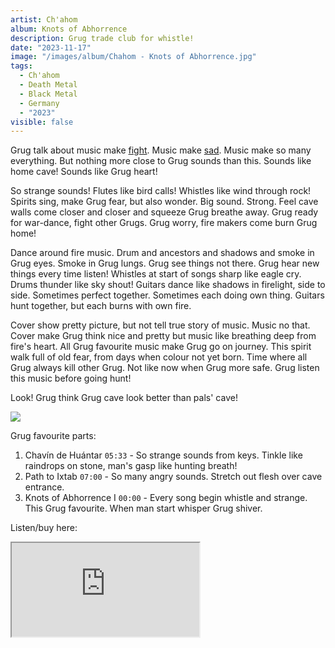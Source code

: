 ```yaml
---
artist: Ch'ahom
album: Knots of Abhorrence
description: Grug trade club for whistle!
date: "2023-11-17"
image: "/images/album/Chahom - Knots of Abhorrence.jpg"
tags:
  - Ch'ahom
  - Death Metal
  - Black Metal
  - Germany
  - "2023"
visible: false
---
```


Grug talk about music make <a href="/shrine/gravesend-gowanus-death-stomp">fight</a>. Music make <a href="/shrine/sufjan-stevens-javelin">sad</a>. Music make so many everything. But nothing more close to Grug sounds than this. Sounds like home cave! Sounds like Grug heart!

So strange sounds! Flutes like bird calls! Whistles like wind through rock! Spirits sing, make Grug fear, but also wonder. Big sound. Strong. Feel cave walls come closer and closer and squeeze Grug breathe away. Grug ready for war-dance, fight other Grugs. Grug worry, fire makers come burn Grug home!

Dance around fire music. Drum and ancestors and shadows and smoke in Grug eyes. Smoke in Grug lungs. Grug see things not there. Grug hear new things every time listen! Whistles at start of songs sharp like eagle cry. Drums thunder like sky shout! Guitars dance like shadows in firelight, side to side. Sometimes perfect together. Sometimes each doing own thing. Guitars hunt together, but each burns with own fire.

Cover show pretty picture, but not tell true story of music. Music no that. Cover make Grug think nice and pretty but music like breathing deep from fire's heart. All Grug favourite music make Grug go on journey. This spirit walk full of old fear, from days when colour not yet born. Time where all Grug always kill other Grug. Not like now when Grug more safe. Grug listen this music before going hunt!

Look! Grug think Grug cave look better than pals' cave!

<img src="\images\album\Chahom - Knots of Abhorrence Cave.png" />

Grug favourite parts:

1. Chavín de Huántar `05:33` - So strange sounds from keys. Tinkle like raindrops on stone, man's gasp like hunting breath!
1. Path to Ixtab `07:00` - So many angry sounds. Stretch out flesh over cave entrance.
1. Knots of Abhorrence I `00:00` - Every song begin whistle and strange. This Grug favourite. When man start whisper Grug shiver.

Listen/buy here:

<iframe
  style={{ border: "0", width: "350px", height: "660px" }}
  src="https://bandcamp.com/EmbeddedPlayer/album=1496764801/size=large/bgcol=333333/linkcol=ffffff/transparent=true/"
  seamless>
  <a href="https://sentientruin.bandcamp.com/album/knots-of-abhorrence">
    Knots of Abhorrence by Ch'ahom
  </a>
</iframe>
